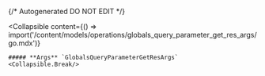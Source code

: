{/* Autogenerated DO NOT EDIT  */}

<Collapsible
    content={() => import('/content/models/operations/globals_query_parameter_get_res_args/go.mdx')}
>
    ##### **Args** `GlobalsQueryParameterGetResArgs`
    <Collapsible.Break/>
</Collapsible>

